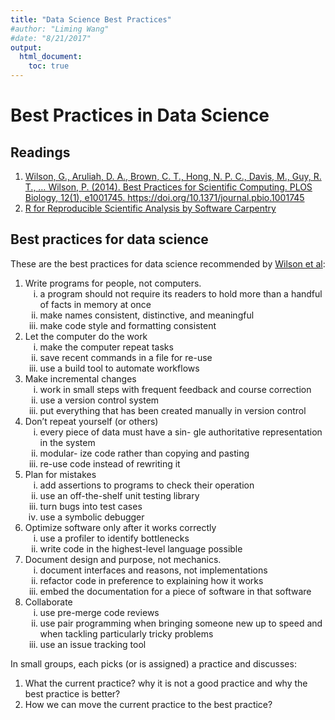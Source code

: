 ```yaml
---
title: "Data Science Best Practices"
#author: "Liming Wang"
#date: "8/21/2017"
output: 
  html_document:
    toc: true
---
```


# Best Practices in Data Science 

## Readings

1. [Wilson, G., Aruliah, D. A., Brown, C. T., Hong, N. P. C., Davis, M., Guy, R. T., … Wilson, P. (2014). Best Practices for Scientific Computing. PLOS Biology, 12(1), e1001745. https://doi.org/10.1371/journal.pbio.1001745](http://journals.plos.org/plosbiology/article?id=10.1371/journal.pbio.1001745)
2. [R for Reproducible Scientific Analysis by Software Carpentry](http://swcarpentry.github.io/swc-releases/2016.06/r-novice-gapminder/16-wrap-up/)

## Best practices for data science 

These are the best practices for data science recommended by [Wilson et al](http://journals.plos.org/plosbiology/article?id=10.1371/journal.pbio.1001745):

1. Write programs for people, not computers.
    i. a program should not require its readers to hold more than a handful of facts in memory at once
    i. make names consistent, distinctive, and meaningful 
    i. make code style and formatting consistent
1. Let the computer do the work
    i. make the computer repeat tasks
    i. save recent commands in a file for re-use
    i. use a build tool to automate workflows
1. Make incremental changes
    i. work in small steps with frequent feedback and course correction
    i. use a version control system
    i. put everything that has been created manually in version control 
1. Don’t repeat yourself (or others)
    i. every piece of data must have a sin- gle authoritative representation in the system 
    i. modular- ize code rather than copying and pasting
    i. re-use code instead of rewriting it
1. Plan for mistakes
    i. add assertions to programs to check their operation 
    i. use an off-the-shelf unit testing library
    i. turn bugs into test cases
    i. use a symbolic debugger
1. Optimize software only after it works correctly
    i. use a profiler to identify bottlenecks
    i. write code in the highest-level language possible
1. Document design and purpose, not mechanics.
    i. document interfaces and reasons, not implementations
    i. refactor code in preference to explaining how it works
    i. embed the documentation for a piece of software in that software
1. Collaborate
    i. use pre-merge code reviews
    i. use pair programming when bringing someone new up to speed and when tackling particularly tricky problems
    i. use an issue tracking tool

In small groups, each picks (or is assigned) a practice and discusses:

1. What the current practice? why it is not a good practice and why the best practice is better?
2. How we can move the current practice to the best practice?
